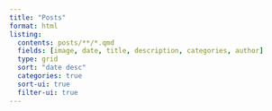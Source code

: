```yaml
---
title: "Posts"
format: html
listing: 
  contents: posts/**/*.qmd
  fields: [image, date, title, description, categories, author]
  type: grid 
  sort: "date desc"
  categories: true
  sort-ui: true
  filter-ui: true
---
```

